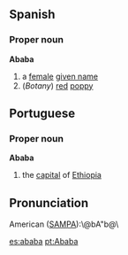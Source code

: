 == Spanish ==
=== Proper noun ===
'''Ababa'''
# a [[female]] [[given name]]
# (''Botany'') [[red]] [[poppy]]
== Portuguese ==
=== Proper noun ===
'''Ababa'''
# the [[capital]] of [[Ethiopia]]

== Pronunciation ==
American ([[SAMPA]]):\@bA"b@\

[[es:ababa]]
[[pt:Ababa]]